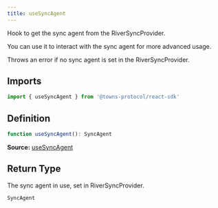 ```yaml
---
title: useSyncAgent
---
```

Hook to get the sync agent from the RiverSyncProvider.

You can use it to interact with the sync agent for more advanced usage.

Throws an error if no sync agent is set in the RiverSyncProvider.

## Imports

```ts
import { useSyncAgent } from '@towns-protocol/react-sdk'
```

## Definition

```ts
function useSyncAgent(): SyncAgent
```

**Source:** [useSyncAgent](https://github.com/towns-protocol/towns/blob/main/packages/react-sdk/src/useSyncAgent.tsx)

## Return Type

The sync agent in use, set in RiverSyncProvider.

```ts
SyncAgent
```
